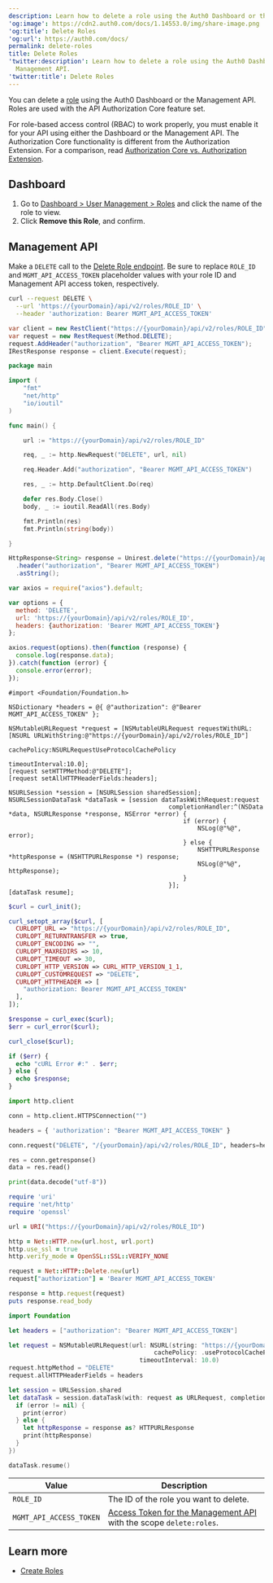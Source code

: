 ```yaml
---
description: Learn how to delete a role using the Auth0 Dashboard or the Management API.
'og:image': https://cdn2.auth0.com/docs/1.14553.0/img/share-image.png
'og:title': Delete Roles
'og:url': https://auth0.com/docs/
permalink: delete-roles
title: Delete Roles
'twitter:description': Learn how to delete a role using the Auth0 Dashboard or the
  Management API.
'twitter:title': Delete Roles
---
```

You can delete a [role](/manage-users/access-control/rbac) using the <Tooltip tip="Auth0 Dashboard: Auth0's main product to configure your services." cta="View Glossary" href="/glossary?term=Auth0+Dashboard">Auth0 Dashboard</Tooltip> or the <Tooltip tip="Auth0 Dashboard: Auth0's main product to configure your services." cta="View Glossary" href="/glossary?term=Management+API">Management API</Tooltip>. Roles are used with the API Authorization Core feature set.

For role-based access control (RBAC) to work properly, you must enable it for your API using either the Dashboard or the Management API. The Authorization Core functionality is different from the Authorization Extension. For a comparison, read [Authorization Core vs. Authorization Extension](/manage-users/access-control/authorization-core-vs-authorization-extension).

## Dashboard

1. Go to [Dashboard > User Management > Roles](https://manage.auth0.com/#/roles) and click the name of the role to view.
2. Click **Remove this Role**, and confirm.

## Management API

Make a `DELETE` call to the [Delete Role endpoint](https://auth0.com/docs/api/management/v2#!/Roles/delete_roles_by_id). Be sure to replace `ROLE_ID` and `MGMT_API_ACCESS_TOKEN` placeholder values with your role ID and Management API <Tooltip tip="Access Token: Authorization credential, in the form of an opaque string or JWT, used to access an API." cta="View Glossary" href="/glossary?term=access+token">access token</Tooltip>, respectively.

<CodeGroup>

```bash cURL lines
curl --request DELETE \
  --url 'https://{yourDomain}/api/v2/roles/ROLE_ID' \
  --header 'authorization: Bearer MGMT_API_ACCESS_TOKEN'
```

```csharp C# lines
var client = new RestClient("https://{yourDomain}/api/v2/roles/ROLE_ID");
var request = new RestRequest(Method.DELETE);
request.AddHeader("authorization", "Bearer MGMT_API_ACCESS_TOKEN");
IRestResponse response = client.Execute(request);
```

```go Go lines
package main

import (
	"fmt"
	"net/http"
	"io/ioutil"
)

func main() {

	url := "https://{yourDomain}/api/v2/roles/ROLE_ID"

	req, _ := http.NewRequest("DELETE", url, nil)

	req.Header.Add("authorization", "Bearer MGMT_API_ACCESS_TOKEN")

	res, _ := http.DefaultClient.Do(req)

	defer res.Body.Close()
	body, _ := ioutil.ReadAll(res.Body)

	fmt.Println(res)
	fmt.Println(string(body))

}
```

```java Java lines
HttpResponse<String> response = Unirest.delete("https://{yourDomain}/api/v2/roles/ROLE_ID")
  .header("authorization", "Bearer MGMT_API_ACCESS_TOKEN")
  .asString();
```

```javascript Node.JS lines
var axios = require("axios").default;

var options = {
  method: 'DELETE',
  url: 'https://{yourDomain}/api/v2/roles/ROLE_ID',
  headers: {authorization: 'Bearer MGMT_API_ACCESS_TOKEN'}
};

axios.request(options).then(function (response) {
  console.log(response.data);
}).catch(function (error) {
  console.error(error);
});
```

```obj-c Obj-C lines
#import <Foundation/Foundation.h>

NSDictionary *headers = @{ @"authorization": @"Bearer MGMT_API_ACCESS_TOKEN" };

NSMutableURLRequest *request = [NSMutableURLRequest requestWithURL:[NSURL URLWithString:@"https://{yourDomain}/api/v2/roles/ROLE_ID"]
                                                       cachePolicy:NSURLRequestUseProtocolCachePolicy
                                                   timeoutInterval:10.0];
[request setHTTPMethod:@"DELETE"];
[request setAllHTTPHeaderFields:headers];

NSURLSession *session = [NSURLSession sharedSession];
NSURLSessionDataTask *dataTask = [session dataTaskWithRequest:request
                                            completionHandler:^(NSData *data, NSURLResponse *response, NSError *error) {
                                                if (error) {
                                                    NSLog(@"%@", error);
                                                } else {
                                                    NSHTTPURLResponse *httpResponse = (NSHTTPURLResponse *) response;
                                                    NSLog(@"%@", httpResponse);
                                                }
                                            }];
[dataTask resume];
```

```php PHP lines
$curl = curl_init();

curl_setopt_array($curl, [
  CURLOPT_URL => "https://{yourDomain}/api/v2/roles/ROLE_ID",
  CURLOPT_RETURNTRANSFER => true,
  CURLOPT_ENCODING => "",
  CURLOPT_MAXREDIRS => 10,
  CURLOPT_TIMEOUT => 30,
  CURLOPT_HTTP_VERSION => CURL_HTTP_VERSION_1_1,
  CURLOPT_CUSTOMREQUEST => "DELETE",
  CURLOPT_HTTPHEADER => [
    "authorization: Bearer MGMT_API_ACCESS_TOKEN"
  ],
]);

$response = curl_exec($curl);
$err = curl_error($curl);

curl_close($curl);

if ($err) {
  echo "cURL Error #:" . $err;
} else {
  echo $response;
}
```

```python Python lines
import http.client

conn = http.client.HTTPSConnection("")

headers = { 'authorization': "Bearer MGMT_API_ACCESS_TOKEN" }

conn.request("DELETE", "/{yourDomain}/api/v2/roles/ROLE_ID", headers=headers)

res = conn.getresponse()
data = res.read()

print(data.decode("utf-8"))
```

```ruby Ruby lines
require 'uri'
require 'net/http'
require 'openssl'

url = URI("https://{yourDomain}/api/v2/roles/ROLE_ID")

http = Net::HTTP.new(url.host, url.port)
http.use_ssl = true
http.verify_mode = OpenSSL::SSL::VERIFY_NONE

request = Net::HTTP::Delete.new(url)
request["authorization"] = 'Bearer MGMT_API_ACCESS_TOKEN'

response = http.request(request)
puts response.read_body
```

```swift Swift lines
import Foundation

let headers = ["authorization": "Bearer MGMT_API_ACCESS_TOKEN"]

let request = NSMutableURLRequest(url: NSURL(string: "https://{yourDomain}/api/v2/roles/ROLE_ID")! as URL,
                                        cachePolicy: .useProtocolCachePolicy,
                                    timeoutInterval: 10.0)
request.httpMethod = "DELETE"
request.allHTTPHeaderFields = headers

let session = URLSession.shared
let dataTask = session.dataTask(with: request as URLRequest, completionHandler: { (data, response, error) -> Void in
  if (error != nil) {
    print(error)
  } else {
    let httpResponse = response as? HTTPURLResponse
    print(httpResponse)
  }
})

dataTask.resume()
```

</CodeGroup>

| Value | Description |
| --- | --- |
| `ROLE_ID` | Τhe ID of the role you want to delete. |
| `MGMT_API_ACCESS_TOKEN` | [Access Token for the Management API](https://auth0.com/docs/api/management/v2/tokens) with the scope `delete:roles`. |

## Learn more

* [Create Roles](/manage-users/access-control/configure-core-rbac/roles/create-roles)